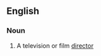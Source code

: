 {{also|Helmer}}
==English==

===Noun===
{{en-noun}}

# {{lb|en|US}} A television or film [[director]]